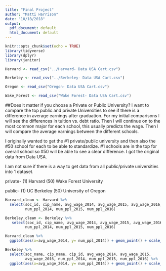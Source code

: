 ```yaml
---
title: "Final Project"
author: "Matti Harrison"
date: "10/18/2018"
output:
  pdf_document: default
  html_document: default
---
```


```r
knitr::opts_chunk$set(echo = TRUE)
library(tidyverse)
library(dplyr)
library(janitor)

Harvard <- read_csv("../Harvard- Data USA Cart.csv")

Berkeley <- read_csv("../Berkeley- Data USA Cart.csv")

Oregon <- read_csv("Oregon- Data USA Cart.csv")

Wake_Forest <- read_csv("Wake Forest- Data USA Cart.csv")
```

##Does it matter if you choose a Private or Public University?
I want to compare the top public and private Universities to see if there is a difference in average earnings after graduation.  For my initial comparisons I will see the differences in tuition vs. debt ratio.  Then I will continue on to the most common major for each school, this usually predicts the wage.  Then I will compare the average earnings between the different schools.  

I originally wanted to get the #1 private/public university and then also the #50 school for each to be able to standardize.  #1 schools are in the top for overall school so #50 will be able to see a clear difference.  I got the original data from Data USA.
 
I am not sure if there is a way to get data from all public/private universities into 1 dataset.  

private- (1) Harvard (50) Wake Forest University

public- (1) UC Berkeley (50) University of Oregon


```r
Harvard_clean <- Harvard %>% 
  select(soc_id, cip_name, avg_wage_2014, avg_wage_2015, avg_wage_2016,
         num_ppl_2014, num_ppl_2015, num_ppl_2016)

Berkeley_clean <- Berkeley %>% 
   select(soc_id, cip_name, avg_wage_2014, avg_wage_2015, avg_wage_2016,
         num_ppl_2014, num_ppl_2015, num_ppl_2016)
```

```r
Harvard_clean %>% 
  ggplot(aes(x=avg_wage_2014, y= num_ppl_2014)) + geom_point() + scale_y_log10() + labs(title = "Harvard, Average Wage vs. Number of People", subtitle = "2014", x= "Wage", y= "Enrolled Students")

```


```r
Berkeley %>% 
  select(soc_name, cip_name, cip_id, avg_wage_2014, avg_wage_2015,
         avg_wage_2016, num_ppl_2014, num_ppl_2015, num_ppl_2016) %>% 
  ggplot(aes(x=avg_wage_2014, y= num_ppl_2014)) + geom_point() + scale_y_log10() + labs(title = "Berkeley, Average Wage vs. Number of People", subtitle = "2014", x= "Wage", y= "Enrolled Students")
```



